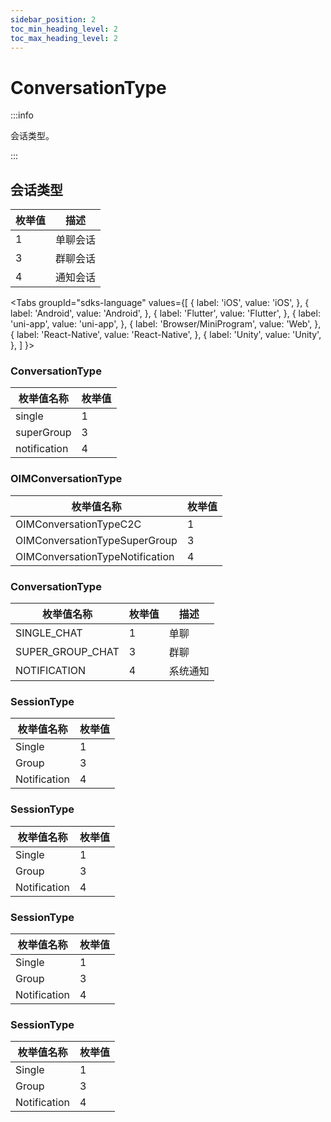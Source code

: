 ```yaml
---
sidebar_position: 2
toc_min_heading_level: 2
toc_max_heading_level: 2
---
```


# ConversationType

:::info

会话类型。

:::

## 会话类型

| 枚举值 | 描述     |
| ------ | -------- |
| 1      | 单聊会话 |
| 3      | 群聊会话 |
| 4      | 通知会话 |

<Tabs
groupId="sdks-language"
values={[
{ label: 'iOS', value: 'iOS', },
{ label: 'Android', value: 'Android', },
{ label: 'Flutter', value: 'Flutter', },
{ label: 'uni-app', value: 'uni-app', },
{ label: 'Browser/MiniProgram', value: 'Web', },
{ label: 'React-Native', value: 'React-Native', },
{ label: 'Unity', value: 'Unity', },
]
}>

<TabItem value="Flutter">

### ConversationType

| 枚举值名称   | 枚举值 |
| ------------ | ------ |
| single       | 1      |
| superGroup   | 3      |
| notification | 4      |

</TabItem>

<TabItem value="iOS">

### OIMConversationType

| 枚举值名称                      | 枚举值 |
| ------------------------------- | ------ |
| OIMConversationTypeC2C          | 1      |
| OIMConversationTypeSuperGroup   | 3      |
| OIMConversationTypeNotification | 4      |

</TabItem>

<TabItem value="Android">

### ConversationType

| 枚举值名称       | 枚举值 | 描述     |
| ---------------- | ------ | -------- |
| SINGLE_CHAT      | 1      | 单聊     |
| SUPER_GROUP_CHAT | 3      | 群聊     |
| NOTIFICATION     | 4      | 系统通知 |

</TabItem>

<TabItem value="Web">

### SessionType

| 枚举值名称   | 枚举值 |
| ------------ | ------ |
| Single       | 1      |
| Group        | 3      |
| Notification | 4      |

</TabItem>

<TabItem value="uni-app">

### SessionType

| 枚举值名称   | 枚举值 |
| ------------ | ------ |
| Single       | 1      |
| Group        | 3      |
| Notification | 4      |

</TabItem>

<TabItem value="React-Native">

### SessionType

| 枚举值名称   | 枚举值 |
| ------------ | ------ |
| Single       | 1      |
| Group        | 3      |
| Notification | 4      |

</TabItem>

<TabItem value="Unity">

### SessionType

| 枚举值名称   | 枚举值 |
| ------------ | ------ |
| Single       | 1      |
| Group        | 3      |
| Notification | 4      |

</TabItem>

</Tabs>

